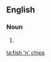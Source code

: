 ==English==

===Noun===
{{en-plural noun}}

# {{lb|en|plurale tantum}} {{alternative spelling of|fish and chips|lang=en}}

[[ta:fish 'n' chips]]